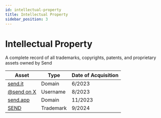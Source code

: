 ```yaml
---
id: intellectual-property
title: Intellectual Property
sidebar_position: 3
---
```


# Intellectual Property

A complete record of all trademarks, copyrights, patents, and proprietary assets owned by Send

| Asset | Type | Date of Acquisition |
|-------|------|-------------------|
| <a href="https://send.it" className="multisig-revenue-link" target="_blank">send.it</a> | Domain | 6/2023 |
| <a href="https://x.com/send" className="multisig-revenue-link" target="_blank">@send on X</a> | Username | 8/2023 |
| <a href="https://send.app" className="multisig-revenue-link" target="_blank">send.app</a> | Domain | 11/2023 |
| <a href="https://tsdr.uspto.gov/#caseNumber=98113048&caseSearchType=US_APPLICATION&caseType=DEFAULT&searchType=statusSearch" className="multisig-revenue-link" target="_blank">SEND</a> | Trademark | 9/2024 |
